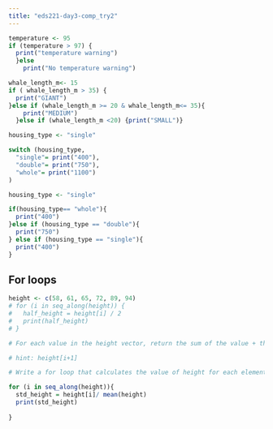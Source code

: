 ```yaml
---
title: "eds221-day3-comp_try2"
---
```


```r
temperature <- 95
if (temperature > 97) { 
  print("temperature warning")
  }else 
    print("No temperature warning")
```

```r
whale_length_m<- 15
if ( whale_length_m > 35) {
  print("GIANT")
}else if (whale_length_m >= 20 & whale_length_m<= 35){
    print("MEDIUM")
  }else if (whale_length_m <20) {print("SMALL")}
```

```r
housing_type <- "single"

switch (housing_type,
  "single"= print("400"),
  "double"= print("750"),
  "whole"= print("1100")
)
```

```r
housing_type <- "single"

if(housing_type== "whole"){
  print("400")
}else if (housing_type == "double"){
  print("750")
} else if (housing_type == "single"){
  print("400")
}
```

## For loops

```r
height <- c(58, 61, 65, 72, 89, 94)
# for (i in seq_along(height)) {
#   half_height = height[i] / 2
#   print(half_height)
# }

# For each value in the height vector, return the sum of the value + the one right after it

# hint: height[i+1]

# Write a for loop that calculates the value of height for each element dividied by the mean of the entire heigh vector

for (i in seq_along(height)){
  std_height = height[i]/ mean(height)
  print(std_height)
  
}


```
